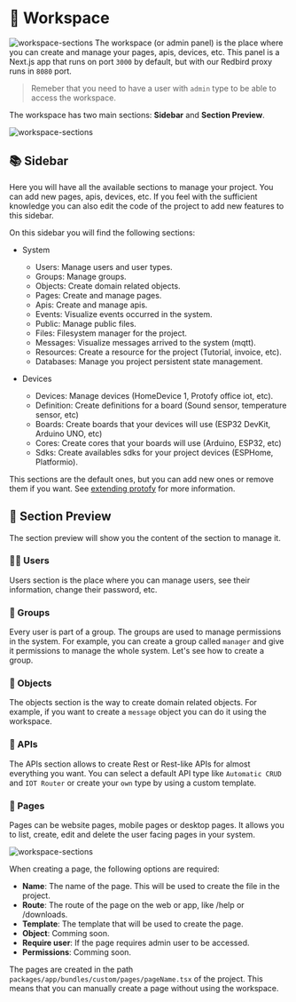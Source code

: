 # 💼 Workspace
![workspace-sections](https://raw.githubusercontent.com/Protofy-xyz/Protofy/assets/events/events-1.png)
The workspace (or admin panel) is the place where you can create and manage your pages, apis, devices, etc. This panel is a Next.js app that runs on port `3000` by default, but with our Redbird proxy runs in `8080` port.

> Remeber that you need to have a user with `admin` type to be able to access the workspace.

The workspace has two main sections: **Sidebar** and **Section Preview**.

![workspace-sections](https://raw.githubusercontent.com/Protofy-xyz/Protofy/assets/workspace/sections.png)

## 📚 Sidebar
Here you will have all the available sections to manage your project. You can add new pages, apis, devices, etc. If you feel with the sufficient knowledge you can also edit the code of the project to add new features to this sidebar. 

On this sidebar you will find the following sections:

- System
  - Users: Manage users and user types.
  - Groups: Manage groups.
  - Objects: Create domain related objects.
  - Pages: Create and manage pages.
  - Apis: Create and manage apis.
  - Events: Visualize events occurred in the system.
  - Public: Manage public files.
  - Files: Filesystem manager for the project.
  - Messages: Visualize messages arrived to the system (mqtt).
  - Resources: Create a resource for the project (Tutorial, invoice, etc).
  - Databases: Manage you project persistent state management. 

- Devices
  - Devices: Manage devices (HomeDevice 1, Protofy office iot, etc).
  - Definition: Create definitions for a board (Sound sensor, temperature sensor, etc)
  - Boards: Create boards that your devices will use (ESP32 DevKit, Arduino UNO, etc)
  - Cores: Create cores that your boards will use (Arduino, ESP32, etc)
  - Sdks: Create availables sdks for your project devices (ESPHome, Platformio). 

This sections are the default ones, but you can add new ones or remove them if you want. See [extending protofy](/docs/extending-protofy.md) for more information.

## 📱 Section Preview
The section preview will show you the content of the section to manage it.

### 🧑‍💻 Users
Users section is the place where you can manage users, see their information, change their password, etc.

### 👥 Groups
Every user is part of a group. The groups are used to manage permissions in the system. For example, you can create a group called `manager` and give it permissions to manage the whole system. Let's see how to create a group. 

### 🧩 Objects
The objects section is the way to create domain related objects. For example, if you want to create a `message` object you can do it using the workspace.

### 🔎 APIs
The APIs section allows to create Rest or Rest-like APIs for almost everything you want. You can select a default API type like `Automatic CRUD` and `IOT Router` or create your `own` type by using a custom template. 

### 📄 Pages

Pages can be website pages, mobile pages or desktop pages. It allows you to list, create, edit and delete the user facing pages in your system.

![workspace-sections](https://raw.githubusercontent.com/Protofy-xyz/Protofy/assets/pages/create-page.gif)

When creating a page, the following options are required:

  - **Name**: The name of the page. This will be used to create the file in the project.
  - **Route**: The route of the page on the web or app, like /help or /downloads.
  - **Template**: The template that will be used to create the page.
  - **Object**: Comming soon.
  - **Require user**: If the page requires admin user to be accessed. 
  - **Permissions**: Comming soon. 

The pages are created in the path `packages/app/bundles/custom/pages/pageName.tsx` of the project. This means that you can manually create a page without using the workspace. 

